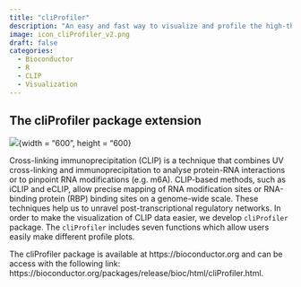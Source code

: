 ```yaml
---
title: "cliProfiler"
description: "An easy and fast way to visualize and profile the high-throughput IP data. This package generates the meta gene profile and other profiles. These profiles could provide valuable information for understanding the IP experiment results."
image: icon_cliProfiler_v2.png
draft: false
categories:
  - Bioconductor
  - R
  - CLIP
  - Visualization
---
```


## The cliProfiler package extension

![](./icon_cliProfiler.png){width = "600", height = "600}

Cross-linking immunoprecipitation (CLIP) is a technique that combines UV cross-linking and immunoprecipitation to analyse protein-RNA interactions or to pinpoint RNA modifications (e.g. m6A). CLIP-based methods, such as iCLIP and eCLIP, allow precise mapping of RNA modification sites or RNA-binding protein (RBP) binding sites on a genome-wide scale. These techniques help us to unravel post-transcriptional regulatory networks. In order to make the visualization of CLIP data easier, we develop `cliProfiler` package. The `cliProfiler` includes seven functions which allow users easily make different profile plots.

The cliProfiler package is available at https://bioconductor.org and can be access with the 
following link: https://bioconductor.org/packages/release/bioc/html/cliProfiler.html.
